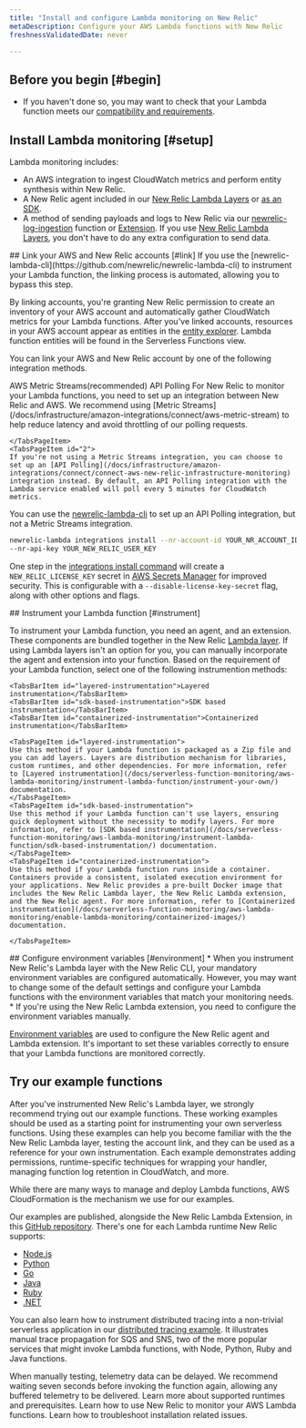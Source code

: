 ```yaml
---
title: "Install and configure Lambda monitoring on New Relic"
metaDescription: Configure your AWS Lambda functions with New Relic 
freshnessValidatedDate: never

---
```



## Before you begin [#begin]

* If you haven't done so, you may want to check that your Lambda function meets our [compatibility and requirements](/docs/serverless-function-monitoring/aws-lambda-monitoring/instrument-lambda-function/compatibility-requirement-lambda-monitoring).


## Install Lambda monitoring [#setup]

Lambda monitoring includes:

* An AWS integration to ingest CloudWatch metrics and perform entity synthesis within New Relic.
* A New Relic agent included in our [New Relic Lambda Layers](https://github.com/newrelic/newrelic-lambda-layers) or [as an SDK](/docs/serverless-function-monitoring/aws-lambda-monitoring/instrument-lambda-function/sdk-based-instrumentation).
* A method of sending payloads and logs to New Relic via our [newrelic-log-ingestion](https://github.com/newrelic/aws-log-ingestion) function or [Extension](https://github.com/newrelic/newrelic-lambda-extension). If you use [New Relic Lambda Layers](https://github.com/newrelic/newrelic-lambda-layers), you don't have to do any extra configuration to send data.

<Steps>
<Step>
## Link your AWS and New Relic accounts [#link]
<Callout variant="tip">
If you use the [newrelic-lambda-cli](https://github.com/newrelic/newrelic-lambda-cli) to instrument your Lambda function, the linking process is automated, allowing you to bypass this step.
</Callout>

By linking accounts, you're granting New Relic permission to create an inventory of your AWS account and automatically gather CloudWatch metrics for your Lambda functions. 
After you've linked accounts, resources in your AWS account appear as entities in the [entity explorer](/docs/new-relic-solutions/new-relic-one/core-concepts/new-relic-explorer-view-performance-across-apps-services-hosts/#find). Lambda function entities will be found in the Serverless Functions view.

You can link your AWS and New Relic account by one of the following integration methods.

<Tabs>
  <TabsBar>
    <TabsBarItem id="1">AWS Metric Streams(recommended)</TabsBarItem>
    <TabsBarItem id="2">API Polling</TabsBarItem>
  </TabsBar>

  <TabsPages>
    <TabsPageItem id="1">
    For New Relic to monitor your Lambda functions, you need to set up an integration between New Relic and AWS. We recommend using [Metric Streams](/docs/infrastructure/amazon-integrations/connect/aws-metric-stream) to help reduce latency and avoid throttling of our polling requests.
    
    </TabsPageItem>
    <TabsPageItem id="2">
    If you're not using a Metric Streams integration, you can choose to set up an [API Polling](/docs/infrastructure/amazon-integrations/connect/connect-aws-new-relic-infrastructure-monitoring) integration instead. By default, an API Polling integration with the Lambda service enabled will poll every 5 minutes for CloudWatch metrics.

You can use the [newrelic-lambda-cli](https://github.com/newrelic/newrelic-lambda-cli) to set up an API Polling integration, but not a Metric Streams integration.

```sh
newrelic-lambda integrations install --nr-account-id YOUR_NR_ACCOUNT_ID \
--nr-api-key YOUR_NEW_RELIC_USER_KEY
```
One step in the [integrations install command](https://github.com/newrelic/newrelic-lambda-cli?tab=readme-ov-file#aws-lambda-integration) will create a `NEW_RELIC_LICENSE_KEY` secret in [AWS Secrets Manager](https://aws.amazon.com/secrets-manager/) for improved security. This is configurable with a `--disable-license-key-secret` flag, along with other options and flags.
    </TabsPageItem>
  </TabsPages>
</Tabs>



</Step>

<Step>
## Instrument your Lambda function [#instrument]

To instrument your Lambda function, you need an agent, and an extension. These components are bundled together in the New Relic [Lambda layer](https://github.com/newrelic/newrelic-lambda-layers). If using Lambda layers isn't an option for you, you can manually incorporate the agent and extension into your function.
Based on the requirement of your Lambda function, select one of the following instrumention methods:

<Tabs>
  <TabsBar>
    
    <TabsBarItem id="layered-instrumentation">Layered instrumentation</TabsBarItem>
    <TabsBarItem id="sdk-based-instrumentation">SDK based instrumentation</TabsBarItem>
    <TabsBarItem id="containerized-instrumentation">Containerized instrumentation</TabsBarItem>
  </TabsBar>

  <TabsPages>

    <TabsPageItem id="layered-instrumentation">
    Use this method if your Lambda function is packaged as a Zip file and you can add layers. Layers are distribution mechanism for libraries, custom runtimes, and other dependencies. For more information, refer to [Layered instrumentation](/docs/serverless-function-monitoring/aws-lambda-monitoring/instrument-lambda-function/instrument-your-own/) documentation.
    </TabsPageItem>
    <TabsPageItem id="sdk-based-instrumentation">
    Use this method if your Lambda function can't use layers, ensuring quick deployment without the necessity to modify layers. For more information, refer to [SDK based instrumentation](/docs/serverless-function-monitoring/aws-lambda-monitoring/instrument-lambda-function/sdk-based-instrumentation/) documentation.
    </TabsPageItem>
    <TabsPageItem id="containerized-instrumentation">
    Use this method if your Lambda function runs inside a container. Containers provide a consistent, isolated execution environment for your applications. New Relic provides a pre-built Docker image that includes the New Relic Lambda layer, the New Relic Lambda extension, and the New Relic agent. For more information, refer to [Containerized instrumentation](/docs/serverless-function-monitoring/aws-lambda-monitoring/enable-lambda-monitoring/containerized-images/) documentation.
    
    </TabsPageItem>
    
  </TabsPages>
</Tabs>

</Step>

<Step>
## Configure environment variables [#environment]

<Callout variant="tip">
* When you instrument New Relic's Lambda layer with the New Relic CLI, your mandatory environment variables are configured automatically. However, you may want to change some of the default settings and configure your Lambda functions with the environment variables that match your monitoring needs.
* If you're using the New Relic Lambda extension, you need to configure the environment variables manually.
</Callout>

[Environment variables](/docs/serverless-function-monitoring/aws-lambda-monitoring/instrument-lambda-function/env-variables-lambda) are used to configure the New Relic agent and Lambda extension. It's important to set these variables correctly to ensure that your Lambda functions are monitored correctly.

</Step>

</Steps>


## Try our example functions

After you've instrumented New Relic's Lambda layer, we strongly recommend trying out our example functions. These working examples should be used as a starting point for instrumenting your own serverless functions. Using these examples can help you become familiar with the the New Relic Lambda layer, testing the account link, and they can be used as a reference for your own instrumentation. Each example demonstrates adding permissions, runtime-specific techniques for wrapping your handler, managing function log retention in CloudWatch, and more.

While there are many ways to manage and deploy Lambda functions, AWS CloudFormation is the mechanism we use for our examples.

Our examples are published, alongside the New Relic Lambda Extension, in this
[GitHub repository](https://github.com/newrelic/newrelic-lambda-extension). There's one for each Lambda runtime New Relic supports:

* [Node.js](https://github.com/newrelic/newrelic-lambda-extension/tree/main/examples/sam/node)
* [Python](https://github.com/newrelic/newrelic-lambda-extension/tree/main/examples/sam/python)
* [Go](https://github.com/newrelic/newrelic-lambda-extension/tree/main/examples/sam/go)
* [Java](https://github.com/newrelic/newrelic-lambda-extension/tree/main/examples/sam/java)
* [Ruby](https://github.com/newrelic/newrelic-lambda-extension/tree/main/examples/sam/ruby)
* [.NET](https://github.com/newrelic/newrelic-lambda-extension/tree/main/examples/sam/dotnet)


You can also learn how to instrument distributed tracing into a non-trivial serverless application in our [distributed tracing example](https://github.com/newrelic/newrelic-lambda-extension/tree/main/examples/sam/distributedtracing). It illustrates manual trace propagation for SQS and SNS, two of the more popular services that might invoke Lambda functions, with Node, Python, Ruby and Java functions.

<Callout variant="tip">
    When manually testing, telemetry data can be delayed. We recommend waiting seven seconds before invoking the function again, allowing any buffered telemetry to be delivered.
</Callout>



<DocTiles>
  <DocTile title="Compatibility and requirement" path="/docs/serverless-function-monitoring/aws-lambda-monitoring/instrument-lambda-function/compatibility-requirement-lambda-monitoring">Learn more about supported runtimes and prerequisites.</DocTile>
  <DocTile title="Data and UI" path="/docs/serverless-function-monitoring/aws-lambda-monitoring/ui-data/understand-lambda-monitoring-ui/" >Learn how to use New Relic to monitor your AWS Lambda functions.</DocTile>
  <DocTile title="Troubleshooting" path="/docs/serverless-function-monitoring/aws-lambda-monitoring/troubleshooting" >Learn how to troubleshoot installation related issues.</DocTile>
  
</DocTiles>





